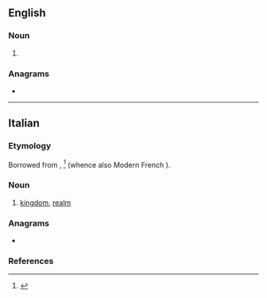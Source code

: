 ==English==

===Noun===
{{en-noun}}

# {{obsolete form of|ream|lang=en}}

===Anagrams===
* {{anagrams|en|Ameer|ameer|meare|ramee}}

----

==Italian==

===Etymology===
Borrowed from {{etyl|fro|it}} {{m|fro||reame}}, {{m|fro|reaume}}<ref>{{R:Nocentini|hw=reame}}</ref> (whence also Modern French {{m|fr|royaume}}).

===Noun===
{{it-noun|m}}

# [[kingdom]], [[realm]]

===Anagrams===
* {{l|it|maree}}

===References===
<references/>